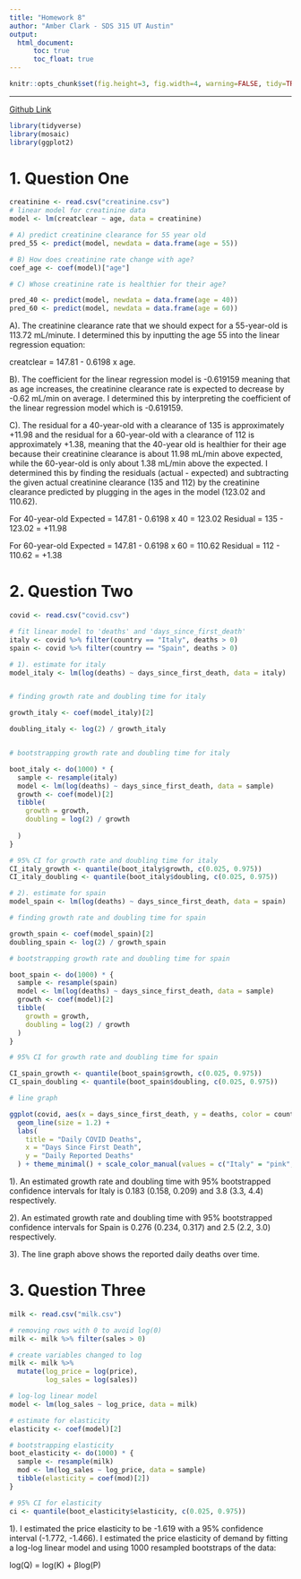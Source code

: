 ---
title: "Homework 8"
author: "Amber Clark - SDS 315 UT Austin"
output:
  html_document:
      toc: true
      toc_float: true
---

```{r global_options, echo=FALSE}
knitr::opts_chunk$set(fig.height=3, fig.width=4, warning=FALSE, tidy=TRUE, tidy.opts=list(width.cutoff=60))
```

------------------------------------------------------------------------


[Github Link](https://github.com/ambertclark/SDS-315.git) 

```{r message=FALSE, echo=FALSE, warning=FALSE}
library(tidyverse)
library(mosaic)
library(ggplot2)
```

# **1. Question One**
```{r message=FALSE, echo=FALSE, warning=FALSE}
creatinine <- read.csv("creatinine.csv")
# linear model for creatinine data
model <- lm(creatclear ~ age, data = creatinine)

# A) predict creatinine clearance for 55 year old
pred_55 <- predict(model, newdata = data.frame(age = 55))

# B) How does creatinine rate change with age?
coef_age <- coef(model)["age"]

# C) Whose creatinine rate is healthier for their age?

pred_40 <- predict(model, newdata = data.frame(age = 40))
pred_60 <- predict(model, newdata = data.frame(age = 60))


```

A). The creatinine clearance rate that we should expect for a 55-year-old is 113.72 mL/minute. I determined this by inputting the age 55 into the linear regression equation: 

creatclear = 147.81 - 0.6198 x age.

B). The coefficient for the linear regression model is -0.619159 meaning that as age increases, the creatinine clearance rate is expected to decrease by -0.62 mL/min on average. I determined this by interpreting the coefficient of the linear regression model which is -0.619159.

C). The residual for a 40-year-old with a clearance of 135 is approximately +11.98 and the residual for a 60-year-old with a clearance of 112 is approximately +1.38, meaning that the 40-year old is healthier for their age because their creatinine clearance is about 11.98 mL/min above expected, while the 60-year-old is only about 1.38 mL/min above the expected. I determined this by finding the residuals (actual - expected) and subtracting the given actual creatinine clearance (135 and 112) by the creatinine clearance predicted by plugging in the ages in the model (123.02 and 110.62).

For 40-year-old
Expected = 147.81 - 0.6198 x 40 = 123.02
Residual = 135 - 123.02 = +11.98

For 60-year-old
Expected = 147.81 - 0.6198 x 60 = 110.62
Residual = 112 - 110.62 = +1.38


# **2. Question Two**
```{r message=FALSE, echo=FALSE}

covid <- read.csv("covid.csv")

# fit linear model to 'deaths' and 'days_since_first_death'
italy <- covid %>% filter(country == "Italy", deaths > 0)
spain <- covid %>% filter(country == "Spain", deaths > 0)

# 1). estimate for italy
model_italy <- lm(log(deaths) ~ days_since_first_death, data = italy)


# finding growth rate and doubling time for italy

growth_italy <- coef(model_italy)[2]

doubling_italy <- log(2) / growth_italy


# bootstrapping growth rate and doubling time for italy

boot_italy <- do(1000) * {
  sample <- resample(italy)
  model <- lm(log(deaths) ~ days_since_first_death, data = sample)
  growth <- coef(model)[2]
  tibble(
    growth = growth,
    doubling = log(2) / growth
    
  )
}

# 95% CI for growth rate and doubling time for italy
CI_italy_growth <- quantile(boot_italy$growth, c(0.025, 0.975))
CI_italy_doubling <- quantile(boot_italy$doubling, c(0.025, 0.975))

# 2). estimate for spain
model_spain <- lm(log(deaths) ~ days_since_first_death, data = spain)

# finding growth rate and doubling time for spain

growth_spain <- coef(model_spain)[2]
doubling_spain <- log(2) / growth_spain

# bootstrapping growth rate and doubling time for spain

boot_spain <- do(1000) * {
  sample <- resample(spain)
  model <- lm(log(deaths) ~ days_since_first_death, data = sample)
  growth <- coef(model)[2]
  tibble(
    growth = growth,
    doubling = log(2) / growth
  )
}

# 95% CI for growth rate and doubling time for spain

CI_spain_growth <- quantile(boot_spain$growth, c(0.025, 0.975))
CI_spain_doubling <- quantile(boot_spain$doubling, c(0.025, 0.975))

# line graph

ggplot(covid, aes(x = days_since_first_death, y = deaths, color = country)) +
  geom_line(size = 1.2) +
  labs(
    title = "Daily COVID Deaths",
    x = "Days Since First Death",
    y = "Daily Reported Deaths"
  ) + theme_minimal() + scale_color_manual(values = c("Italy" = "pink", "Spain" = "skyblue"))
```

1). An estimated growth rate and doubling time with 95% bootstrapped confidence intervals for Italy is 0.183 (0.158, 0.209) and 3.8 (3.3, 4.4) respectively.

2). An estimated growth rate and doubling time with 95% bootstrapped confidence intervals for Spain is 0.276 (0.234, 0.317) and 2.5 (2.2, 3.0) respectively.

3). The line graph above shows the reported daily deaths over time.

# **3. Question Three**

```{r message=FALSE, echo=FALSE}
milk <- read.csv("milk.csv")

# removing rows with 0 to avoid log(0)
milk <- milk %>% filter(sales > 0)

# create variables changed to log
milk <- milk %>%
  mutate(log_price = log(price),
         log_sales = log(sales))

# log-log linear model
model <- lm(log_sales ~ log_price, data = milk)

# estimate for elasticity
elasticity <- coef(model)[2]

# bootstrapping elasticity
boot_elasticity <- do(1000) * {
  sample <- resample(milk)
  mod <- lm(log_sales ~ log_price, data = sample)
  tibble(elasticity = coef(mod)[2])
}

# 95% CI for elasticity
ci <- quantile(boot_elasticity$elasticity, c(0.025, 0.975))
```

1). I estimated the price elasticity to be -1.619 with a 95% confidence interval (-1.772, -1.466). I  estimated the price elasticity of demand by fitting a log-log linear model and using 1000 resampled bootstraps of the data:

log(Q) = log(K) + βlog(P)


